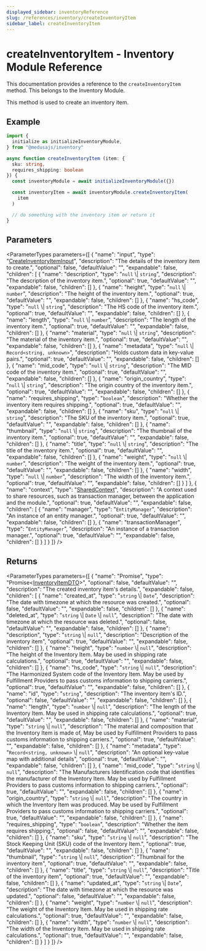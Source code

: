 ```yaml
---
displayed_sidebar: inventoryReference
slug: /references/inventory/createInventoryItem
sidebar_label: createInventoryItem
---
```



# createInventoryItem - Inventory Module Reference

This documentation provides a reference to the `createInventoryItem` method. This belongs to the Inventory Module.

This method is used to create an inventory item.

## Example

```ts
import { 
  initialize as initializeInventoryModule,
} from "@medusajs/inventory"

async function createInventoryItem (item: {
  sku: string,
  requires_shipping: boolean
}) {
  const inventoryModule = await initializeInventoryModule({})

  const inventoryItem = await inventoryModule.createInventoryItem(
    item
  )

  // do something with the inventory item or return it
}
```

## Parameters

<ParameterTypes parameters={[
  {
    "name": "input",
    "type": "[CreateInventoryItemInput](../../interfaces/inventory.CreateInventoryItemInput.mdx)",
    "description": "The details of the inventory item to create.",
    "optional": false,
    "defaultValue": "",
    "expandable": false,
    "children": [
      {
        "name": "description",
        "type": "`null` \\| `string`",
        "description": "The description of the inventory item.",
        "optional": true,
        "defaultValue": "",
        "expandable": false,
        "children": []
      },
      {
        "name": "height",
        "type": "`null` \\| `number`",
        "description": "The height of the inventory item.",
        "optional": true,
        "defaultValue": "",
        "expandable": false,
        "children": []
      },
      {
        "name": "hs_code",
        "type": "`null` \\| `string`",
        "description": "The HS code of the inventory item.",
        "optional": true,
        "defaultValue": "",
        "expandable": false,
        "children": []
      },
      {
        "name": "length",
        "type": "`null` \\| `number`",
        "description": "The length of the inventory item.",
        "optional": true,
        "defaultValue": "",
        "expandable": false,
        "children": []
      },
      {
        "name": "material",
        "type": "`null` \\| `string`",
        "description": "The material of the inventory item.",
        "optional": true,
        "defaultValue": "",
        "expandable": false,
        "children": []
      },
      {
        "name": "metadata",
        "type": "`null` \\| `Record<string, unknown>`",
        "description": "Holds custom data in key-value pairs.",
        "optional": true,
        "defaultValue": "",
        "expandable": false,
        "children": []
      },
      {
        "name": "mid_code",
        "type": "`null` \\| `string`",
        "description": "The MID code of the inventory item.",
        "optional": true,
        "defaultValue": "",
        "expandable": false,
        "children": []
      },
      {
        "name": "origin_country",
        "type": "`null` \\| `string`",
        "description": "The origin country of the inventory item.",
        "optional": true,
        "defaultValue": "",
        "expandable": false,
        "children": []
      },
      {
        "name": "requires_shipping",
        "type": "`boolean`",
        "description": "Whether the inventory item requires shipping.",
        "optional": true,
        "defaultValue": "",
        "expandable": false,
        "children": []
      },
      {
        "name": "sku",
        "type": "`null` \\| `string`",
        "description": "The SKU of the inventory item.",
        "optional": true,
        "defaultValue": "",
        "expandable": false,
        "children": []
      },
      {
        "name": "thumbnail",
        "type": "`null` \\| `string`",
        "description": "The thumbnail of the inventory item.",
        "optional": true,
        "defaultValue": "",
        "expandable": false,
        "children": []
      },
      {
        "name": "title",
        "type": "`null` \\| `string`",
        "description": "The title of the inventory item.",
        "optional": true,
        "defaultValue": "",
        "expandable": false,
        "children": []
      },
      {
        "name": "weight",
        "type": "`null` \\| `number`",
        "description": "The weight of the inventory item.",
        "optional": true,
        "defaultValue": "",
        "expandable": false,
        "children": []
      },
      {
        "name": "width",
        "type": "`null` \\| `number`",
        "description": "The width of the inventory item.",
        "optional": true,
        "defaultValue": "",
        "expandable": false,
        "children": []
      }
    ]
  },
  {
    "name": "context",
    "type": "[SharedContext](../../interfaces/inventory.SharedContext.mdx)",
    "description": "A context used to share resources, such as transaction manager, between the application and the module.",
    "optional": true,
    "defaultValue": "",
    "expandable": false,
    "children": [
      {
        "name": "manager",
        "type": "`EntityManager`",
        "description": "An instance of an entity manager.",
        "optional": true,
        "defaultValue": "",
        "expandable": false,
        "children": []
      },
      {
        "name": "transactionManager",
        "type": "`EntityManager`",
        "description": "An instance of a transaction manager.",
        "optional": true,
        "defaultValue": "",
        "expandable": false,
        "children": []
      }
    ]
  }
]} />

## Returns

<ParameterTypes parameters={[
  {
    "name": "Promise",
    "type": "Promise&#60;[InventoryItemDTO](../../types/inventory.InventoryItemDTO.mdx)&#62;",
    "optional": false,
    "defaultValue": "",
    "description": "The created inventory item's details.",
    "expandable": false,
    "children": [
      {
        "name": "created_at",
        "type": "`string` \\| `Date`",
        "description": "The date with timezone at which the resource was created.",
        "optional": false,
        "defaultValue": "",
        "expandable": false,
        "children": []
      },
      {
        "name": "deleted_at",
        "type": "`string` \\| `Date` \\| `null`",
        "description": "The date with timezone at which the resource was deleted.",
        "optional": false,
        "defaultValue": "",
        "expandable": false,
        "children": []
      },
      {
        "name": "description",
        "type": "`string` \\| `null`",
        "description": "Description of the inventory item",
        "optional": true,
        "defaultValue": "",
        "expandable": false,
        "children": []
      },
      {
        "name": "height",
        "type": "`number` \\| `null`",
        "description": "The height of the Inventory Item. May be used in shipping rate calculations.",
        "optional": true,
        "defaultValue": "",
        "expandable": false,
        "children": []
      },
      {
        "name": "hs_code",
        "type": "`string` \\| `null`",
        "description": "The Harmonized System code of the Inventory Item. May be used by Fulfillment Providers to pass customs information to shipping carriers.",
        "optional": true,
        "defaultValue": "",
        "expandable": false,
        "children": []
      },
      {
        "name": "id",
        "type": "`string`",
        "description": "The inventory item's ID.",
        "optional": false,
        "defaultValue": "",
        "expandable": false,
        "children": []
      },
      {
        "name": "length",
        "type": "`number` \\| `null`",
        "description": "The length of the Inventory Item. May be used in shipping rate calculations.",
        "optional": true,
        "defaultValue": "",
        "expandable": false,
        "children": []
      },
      {
        "name": "material",
        "type": "`string` \\| `null`",
        "description": "The material and composition that the Inventory Item is made of, May be used by Fulfillment Providers to pass customs information to shipping carriers.",
        "optional": true,
        "defaultValue": "",
        "expandable": false,
        "children": []
      },
      {
        "name": "metadata",
        "type": "`Record<string, unknown>` \\| `null`",
        "description": "An optional key-value map with additional details",
        "optional": true,
        "defaultValue": "",
        "expandable": false,
        "children": []
      },
      {
        "name": "mid_code",
        "type": "`string` \\| `null`",
        "description": "The Manufacturers Identification code that identifies the manufacturer of the Inventory Item. May be used by Fulfillment Providers to pass customs information to shipping carriers.",
        "optional": true,
        "defaultValue": "",
        "expandable": false,
        "children": []
      },
      {
        "name": "origin_country",
        "type": "`string` \\| `null`",
        "description": "The country in which the Inventory Item was produced. May be used by Fulfillment Providers to pass customs information to shipping carriers.",
        "optional": true,
        "defaultValue": "",
        "expandable": false,
        "children": []
      },
      {
        "name": "requires_shipping",
        "type": "`boolean`",
        "description": "Whether the item requires shipping.",
        "optional": false,
        "defaultValue": "",
        "expandable": false,
        "children": []
      },
      {
        "name": "sku",
        "type": "`string` \\| `null`",
        "description": "The Stock Keeping Unit (SKU) code of the Inventory Item.",
        "optional": true,
        "defaultValue": "",
        "expandable": false,
        "children": []
      },
      {
        "name": "thumbnail",
        "type": "`string` \\| `null`",
        "description": "Thumbnail for the inventory item",
        "optional": true,
        "defaultValue": "",
        "expandable": false,
        "children": []
      },
      {
        "name": "title",
        "type": "`string` \\| `null`",
        "description": "Title of the inventory item",
        "optional": true,
        "defaultValue": "",
        "expandable": false,
        "children": []
      },
      {
        "name": "updated_at",
        "type": "`string` \\| `Date`",
        "description": "The date with timezone at which the resource was updated.",
        "optional": false,
        "defaultValue": "",
        "expandable": false,
        "children": []
      },
      {
        "name": "weight",
        "type": "`number` \\| `null`",
        "description": "The weight of the Inventory Item. May be used in shipping rate calculations.",
        "optional": true,
        "defaultValue": "",
        "expandable": false,
        "children": []
      },
      {
        "name": "width",
        "type": "`number` \\| `null`",
        "description": "The width of the Inventory Item. May be used in shipping rate calculations.",
        "optional": true,
        "defaultValue": "",
        "expandable": false,
        "children": []
      }
    ]
  }
]} />
